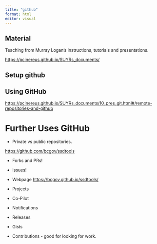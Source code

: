 ```yaml
---
title: "github"
format: html
editor: visual
---
```


## Material

Teaching from Murray Logan's instructions, tutorials and presentations.

<https://pcinereus.github.io/SUYRs_documents/>

## Setup github

## Using GitHub

<https://pcinereus.github.io/SUYRs_documents/10_pres_git.html#/remote-repositories-and-github>

# Further Uses GitHub

- Private vs public repositories.

<https://github.com/bcgov/ssdtools>

- Forks and PRs!
- Issues!
- Webpage <https://bcgov.github.io/ssdtools/>
- Projects

- Co-Pilot
- Notifications
- Releases
- Gists
- Contributions - good for looking for work.
